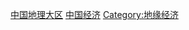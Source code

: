 {{Catnav|頁面分類|各種主題的頁面分類|按國家分類|各國經濟|中国经济}}
{{Catnav|頁面分類|各種主題的頁面分類|按國家分類|各國地理|中国地理|中国区域地理|中国地理大区}}

[[Category:中国地理大区|]]
[[Category:中国经济|]]
[[Category:地缘经济|Category:地缘经济]]